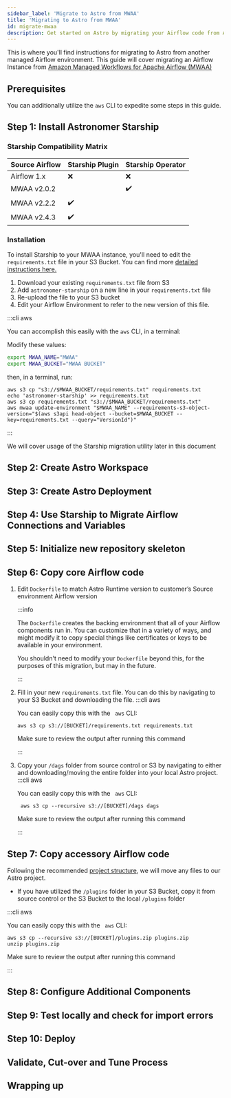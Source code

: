 ```yaml
---
sidebar_label: 'Migrate to Astro from MWAA'
title: 'Migrating to Astro from MWAA'
id: migrate-mwaa
description: Get started on Astro by migrating your Airflow code from Amazon Managed Workflows for Apache Airflow (MWAA).
---
```



This is where you'll find instructions for migrating to Astro from another managed Airflow environment. This guide will
cover migrating an Airflow Instance from [Amazon Managed Workflows for Apache Airflow (MWAA)](https://docs.aws.amazon.com/mwaa/latest/userguide/what-is-mwaa.html)

<Intro />

## Prerequisites

<Prerequisites/>

You can additionally utilize the `aws` CLI to expedite some steps in this guide.

## Step 1: Install Astronomer Starship

<Starship />

### Starship Compatibility Matrix

| Source Airflow      | Starship Plugin | Starship Operator |
|---------------------|-----------------|-------------------|
| Airflow 1.x         | ❌               | ❌                 |
| MWAA v2.0.2         |                 | ✔️️               |
| MWAA v2.2.2         | ✔️️             |                   |
| MWAA v2.4.3         | ✔️️             |                   |

### Installation

To install Starship to your MWAA instance, you'll need to edit the `requirements.txt` file in your S3 Bucket.
You can find more [detailed instructions here.](https://docs.aws.amazon.com/mwaa/latest/userguide/best-practices-dependencies.html#best-practices-dependencies-different-ways)

1. Download your existing `requirements.txt` file from S3
2. Add `astronomer-starship` on a new line in your `requirements.txt` file
3. Re-upload the file to your S3 bucket
4. Edit your Airflow Environment to refer to the new version of this file.

:::cli aws

You can accomplish this easily with the `aws` CLI, in a terminal:

Modify these values:
```sh
export MWAA_NAME="MWAA"
export MWAA_BUCKET="MWAA BUCKET"
```
then, in a terminal, run:
```shell
aws s3 cp "s3://$MWAA_BUCKET/requirements.txt" requirements.txt
echo 'astronomer-starship' >> requirements.txt
aws s3 cp requirements.txt "s3://$MWAA_BUCKET/requirements.txt"
aws mwaa update-environment "$MWAA_NAME" --requirements-s3-object-version="$(aws s3api head-object --bucket=$MWAA_BUCKET --key=requirements.txt --query="VersionId")"
```

:::

We will cover usage of the Starship migration utility later in this document

## Step 2: Create Astro Workspace

<Workspaces />


## Step 3: Create Astro Deployment

<Deployments />

## Step 4: Use Starship to Migrate Airflow Connections and Variables
<Usage />

## Step 5: Initialize new repository skeleton
<DAGs />

## Step 6: Copy core Airflow code
1. Edit `Dockerfile` to match Astro Runtime version to customer’s Source environment Airflow version
    <RuntimeVersionInfo />

    :::info

    The `Dockerfile` creates the backing environment that all of your Airflow components run in.
    You can customize that in a variety of ways, and might
    modify it to copy special things like certificates or keys to be available in your environment.

    You shouldn't need to modify your `Dockerfile` beyond this, for the purposes of this migration, but may in the future.

    :::

2. Fill in your new `requirements.txt` file. You can do this by navigating to your S3 Bucket and downloading the file.
    :::cli aws

    You can easily copy this with the ` aws` CLI:
    ```shell
    aws s3 cp s3://[BUCKET]/requirements.txt requirements.txt
    ```
    Make sure to review the output after running this command

    :::

3. Copy your `/dags` folder from source control or S3 by navigating to either and downloading/moving the entire folder into your local Astro project.
    :::cli aws

    You can easily copy this with the ` aws` CLI:
    ```
     aws s3 cp --recursive s3://[BUCKET]/dags dags
    ```
    Make sure to review the output after running this command

    :::

## Step 7: Copy accessory Airflow code
Following the recommended [project structure](https://docs.astronomer.io/learn/managing-airflow-code#project-structure), we will move any files to our Astro project.

- If you have utilized the `/plugins` folder in your S3 Bucket, copy it from source control or the S3 Bucket to the local `/plugins` folder

:::cli aws

You can easily copy this with the ` aws` CLI:
```
aws s3 cp --recursive s3://[BUCKET]/plugins.zip plugins.zip
unzip plugins.zip
```
Make sure to review the output after running this command

:::

## Step 8: Configure Additional Components
<Additional />

## Step 9: Test locally and check for import errors
<TestLocally />

## Step 10: Deploy
<Deploy />

## Validate, Cut-over and Tune Process
<FinalStep />

## Wrapping up
<WrapUp />